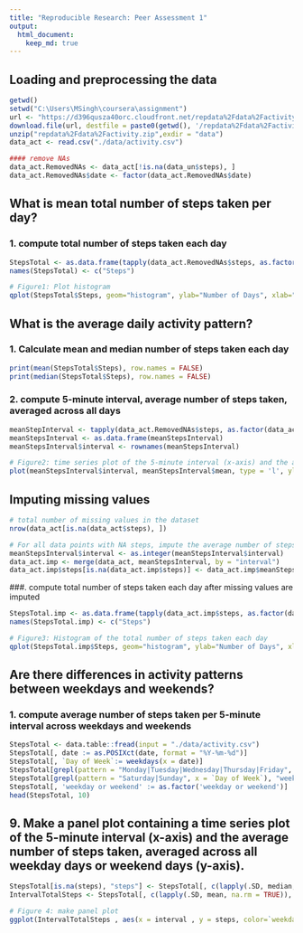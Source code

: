 ```yaml
---
title: "Reproducible Research: Peer Assessment 1"
output: 
  html_document:
    keep_md: true
---
```



## Loading and preprocessing the data
```r
getwd()
setwd("C:\Users\MSingh\coursera\assignment")
url <- "https://d396qusza40orc.cloudfront.net/repdata%2Fdata%2Factivity.zip"
download.file(url, destfile = paste0(getwd(), '/repdata%2Fdata%2Factivity.zip'))
unzip("repdata%2Fdata%2Factivity.zip",exdir = "data")
data_act <- read.csv("./data/activity.csv")

#### remove NAs
data_act.RemovedNAs <- data_act[!is.na(data_un$steps), ]
data_act.RemovedNAs$date <- factor(data_act.RemovedNAs$date)
```

## What is mean total number of steps taken per day?
### 1. compute total number of steps taken each day
```r
StepsTotal <- as.data.frame(tapply(data_act.RemovedNAs$steps, as.factor(data_act.RemovedNAs$date), sum))
names(StepsTotal) <- c("Steps")
```

```r
# Figure1: Plot histogram
qplot(StepsTotal$Steps, geom="histogram", ylab="Number of Days", xlab="Number of Steps taken each day", color = "blue", binwidth = 100, main = "Daily Steps")
```

## What is the average daily activity pattern?
### 1. Calculate mean and median number of steps taken each day
```r
print(mean(StepsTotal$Steps), row.names = FALSE)
print(median(StepsTotal$Steps), row.names = FALSE)
```

### 2. compute 5-minute interval, average number of steps taken, averaged across all days
```r
meanStepInterval <- tapply(data_act.RemovedNAs$steps, as.factor(data_act.RemovedNAs$interval), mean)
meanStepsInterval <- as.data.frame(meanStepsInterval)
meanStepsInterval$interval <- rownames(meanStepsInterval)
```

```r
# Figure2: time series plot of the 5-minute interval (x-axis) and the average number of steps taken, averaged across all days (y-axis)
plot(meanStepsInterval$interval, meanStepsInterval$mean, type = 'l', ylab = "Mean Steps", xlab = "Interval", main = "Average Number of Steps Taken")
```

## Imputing missing values
```r
# total number of missing values in the dataset
nrow(data_act[is.na(data_act$steps), ])

# For all data points with NA steps, impute the average number of steps for that interval.
meanStepsInterval$interval <- as.integer(meanStepsInterval$interval)
data_act.imp <- merge(data_act, meanStepsInterval, by = "interval")
data_act.imp$steps[is.na(data_act.imp$steps)] <- data_act.imp$meanStepsInterval[is.na(data_act.imp$steps)]
```
###. compute total number of steps taken each day after missing values are imputed
```r
StepsTotal.imp <- as.data.frame(tapply(data_act.imp$steps, as.factor(data_act.imp$date), sum))
names(StepsTotal.imp) <- c("Steps")
```

```r
# Figure3: Histogram of the total number of steps taken each day
qplot(StepsTotal.imp$Steps, geom="histogram", ylab="Number of Days", xlab="Number of Steps", binwidth = 1000, main = "StepsbyDay")
```

## Are there differences in activity patterns between weekdays and weekends?
### 1. compute average number of steps taken per 5-minute interval across weekdays and weekends

```r
StepsTotal <- data.table::fread(input = "./data/activity.csv")
StepsTotal[, date := as.POSIXct(date, format = "%Y-%m-%d")]
StepsTotal[, `Day of Week`:= weekdays(x = date)]
StepsTotal[grepl(pattern = "Monday|Tuesday|Wednesday|Thursday|Friday", x = `Day of Week`), "weekday or weekend"] <- "weekday"
StepsTotal[grepl(pattern = "Saturday|Sunday", x = `Day of Week`), "weekday or weekend"] <- "weekend"
StepsTotal[, 'weekday or weekend' := as.factor('weekday or weekend')]
head(StepsTotal, 10)
```

## 9. Make a panel plot containing a time series plot of the 5-minute interval (x-axis) and the average number of steps taken, averaged across all weekday days or weekend days (y-axis). 
```r
StepsTotal[is.na(steps), "steps"] <- StepsTotal[, c(lapply(.SD, median, na.rm = TRUE)), .SDcols = c("steps")]
IntervalTotalSteps <- StepsTotal[, c(lapply(.SD, mean, na.rm = TRUE)), .SDcols = c("steps"), by = .(interval, `weekday or weekend`)]
```

```r
# Figure 4: make panel plot
ggplot(IntervalTotalSteps , aes(x = interval , y = steps, color=`weekday or weekend`)) + geom_line() + labs(title = "Avg. Daily Steps by Weektype", x = "Interval", y = "No. of Steps") + facet_wrap(~`weekday or weekend` , ncol = 1, nrow=2)
```
